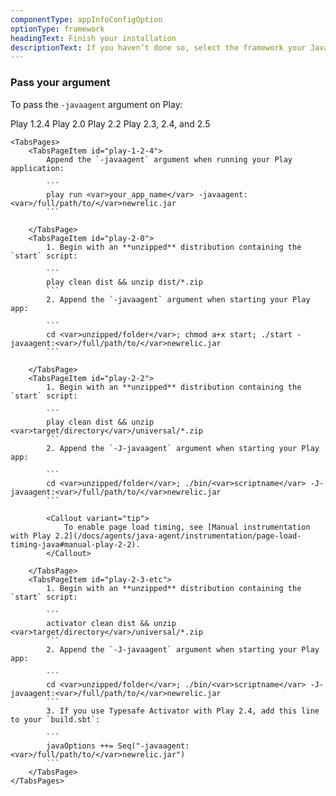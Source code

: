 ```yaml
---
componentType: appInfoConfigOption
optionType: framework 
headingText: Finish your installation
descriptionText: If you haven’t done so, select the framework your Java app is using.
---
```


### Pass your argument

To pass the `-javaagent` argument on Play:

<Tabs>
	<TabsBar>
		<TabsBarItem id="play-1-2-4">Play 1.2.4</TabsBarItem>
		<TabsBarItem id="play-2-0">Play 2.0</TabsBarItem>
		<TabsBarItem id="play-2-2">Play 2.2</TabsBarItem>
		<TabsBarItem id="play-2-3-etc">Play 2.3, 2.4, and 2.5</TabsBarItem>        
	</TabsBar>

	<TabsPages>
		<TabsPageItem id="play-1-2-4">
            Append the `-javaagent` argument when running your Play application:

            ```
            play run <var>your_app_name</var> -javaagent:<var>/full/path/to/</var>newrelic.jar
            ```

		</TabsPage>
		<TabsPageItem id="play-2-0">
            1. Begin with an **unzipped** distribution containing the `start` script:

            ```
            play clean dist && unzip dist/*.zip
            ```
            2. Append the `-javaagent` argument when starting your Play app:

            ```
            cd <var>unzipped/folder</var>; chmod a+x start; ./start -javaagent:<var>/full/path/to/</var>newrelic.jar
            ```

		</TabsPage>
		<TabsPageItem id="play-2-2">
            1. Begin with an **unzipped** distribution containing the `start` script:

            ```
            play clean dist && unzip <var>target/directory</var>/universal/*.zip
            ```
            2. Append the `-J-javaagent` argument when starting your Play app:

            ```
            cd <var>unzipped/folder</var>; ./bin/<var>scriptname</var> -J-javaagent:<var>/full/path/to/</var>newrelic.jar
            ```

            <Callout variant="tip">
                To enable page load timing, see [Manual instrumentation with Play 2.2](/docs/agents/java-agent/instrumentation/page-load-timing-java#manual-play-2-2).
            </Callout>

		</TabsPage>
		<TabsPageItem id="play-2-3-etc">
            1. Begin with an **unzipped** distribution containing the `start` script:

            ```
            activator clean dist && unzip <var>target/directory</var>/universal/*.zip
            ```
            2. Append the `-J-javaagent` argument when starting your Play app:

            ```
            cd <var>unzipped/folder</var>; ./bin/<var>scriptname</var> -J-javaagent:<var>/full/path/to/</var>newrelic.jar
            ```
            3. If you use Typesafe Activator with Play 2.4, add this line to your `build.sbt`:

            ```
            javaOptions ++= Seq("-javaagent:<var>/full/path/to/</var>newrelic.jar")
            ```
		</TabsPage>        
	</TabsPages>
</Tabs>


